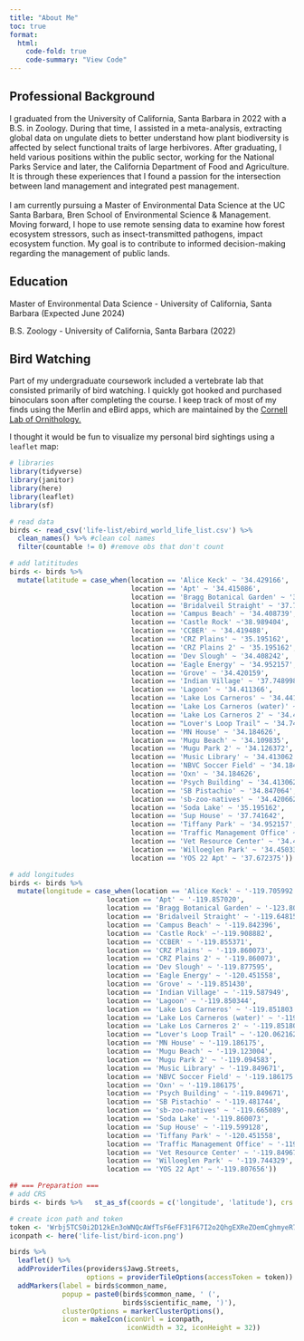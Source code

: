 ```yaml
---
title: "About Me"
toc: true
format: 
  html:
    code-fold: true
    code-summary: "View Code"
---
```


## Professional Background

I graduated from the University of California, Santa Barbara in 2022 with a B.S. in Zoology. During that time, I assisted in a meta-analysis, extracting global data on ungulate diets to better understand how plant biodiversity is affected by select functional traits of large herbivores. After graduating, I held various positions within the public sector, working for the National Parks Service and later, the California Department of Food and Agriculture. It is through these experiences that I found a passion for the intersection between land management and integrated pest management.\
\
I am currently pursuing a Master of Environmental Data Science at the UC Santa Barbara, Bren School of Environmental Science & Management. Moving forward, I hope to use remote sensing data to examine how forest ecosystem stressors, such as insect-transmitted pathogens, impact ecosystem function. My goal is to contribute to informed decision-making regarding the management of public lands.

## Education

Master of Environmental Data Science - University of California, Santa Barbara (Expected June 2024)

B.S. Zoology - University of California, Santa Barbara (2022)

## Bird Watching

Part of my undergraduate coursework included a vertebrate lab that consisted primarily of bird watching. I quickly got hooked and purchased binoculars soon after completing the course. I keep track of most of my finds using the Merlin and eBird apps, which are maintained by the [Cornell Lab of Ornithology.](https://www.birds.cornell.edu/home/)

I thought it would be fun to visualize my personal bird sightings using a `leaflet` map:

```r
# libraries
library(tidyverse)
library(janitor)
library(here)
library(leaflet)
library(sf)

# read data
birds <- read_csv('life-list/ebird_world_life_list.csv') %>% 
  clean_names() %>% #clean col names
  filter(countable != 0) #remove obs that don't count
```

```r
# add latititudes
birds <- birds %>% 
  mutate(latitude = case_when(location == 'Alice Keck' ~ '34.429166',
                              location == 'Apt' ~ '34.415086',
                              location == 'Bragg Botanical Garden' ~ '39.409404',
                              location == 'Bridalveil Straight' ~ '37.719070',
                              location == 'Campus Beach' ~ '34.408739',
                              location == 'Castle Rock' ~'38.989404',
                              location == 'CCBER' ~ '34.419488',
                              location == 'CRZ Plains' ~ '35.195162',
                              location == 'CRZ Plains 2' ~ '35.195162',
                              location == 'Dev Slough' ~ '34.408242',
                              location == 'Eagle Energy' ~ '34.952157',
                              location == 'Grove' ~ '34.420159',
                              location == 'Indian Village' ~ '37.748998',
                              location == 'Lagoon' ~ '34.411366',
                              location == 'Lake Los Carneros' ~ '34.441389',
                              location == 'Lake Los Carneros (water)' ~ '34.441841',
                              location == 'Lake Los Carneros 2' ~ '34.441389',
                              location == "Lover's Loop Trail" ~ '34.741097',
                              location == 'MN House' ~ '34.184626',
                              location == 'Mugu Beach' ~ '34.109835',
                              location == 'Mugu Park 2' ~ '34.126372',
                              location == 'Music Library' ~ '34.413062',
                              location == 'NBVC Soccer Field' ~ '34.184626',
                              location == 'Oxn' ~ '34.184626',
                              location == 'Psych Building' ~ '34.413062',
                              location == 'SB Pistachio' ~ '34.847064',
                              location == 'sb-zoo-natives' ~ '34.420662',
                              location == 'Soda Lake' ~ '35.195162',
                              location == 'Sup House' ~ '37.741642',
                              location == 'Tiffany Park' ~ '34.952157',
                              location == 'Traffic Management Office' ~ '37.741642',
                              location == 'Vet Resource Center' ~ '34.413062',
                              location == 'Willoeglen Park' ~ '34.450331',
                              location == 'YOS 22 Apt' ~ '37.672375'))
```

```r
# add longitudes
birds <- birds %>% 
  mutate(longitude = case_when(location == 'Alice Keck' ~ '-119.705992',
                        location == 'Apt' ~ '-119.857020',
                        location == 'Bragg Botanical Garden' ~ '-123.809236',
                        location == 'Bridalveil Straight' ~ '-119.648158',
                        location == 'Campus Beach' ~ '-119.842396',
                        location == 'Castle Rock' ~'-119.908882',
                        location == 'CCBER' ~ '-119.855371',
                        location == 'CRZ Plains' ~ '-119.860073',
                        location == 'CRZ Plains 2' ~ '-119.860073',
                        location == 'Dev Slough' ~ '-119.877595',
                        location == 'Eagle Energy' ~ '-120.451558',
                        location == 'Grove' ~ '-119.851430',
                        location == 'Indian Village' ~ '-119.587949',
                        location == 'Lagoon' ~ '-119.850344',
                        location == 'Lake Los Carneros' ~ '-119.851803',
                        location == 'Lake Los Carneros (water)' ~ '-119.848191',
                        location == 'Lake Los Carneros 2' ~ '-119.851803',
                        location == "Lover's Loop Trail" ~ '-120.062162',
                        location == 'MN House' ~ '-119.186175',
                        location == 'Mugu Beach' ~ '-119.123004',
                        location == 'Mugu Park 2' ~ '-119.094583',
                        location == 'Music Library' ~ '-119.849671',
                        location == 'NBVC Soccer Field' ~ '-119.186175',
                        location == 'Oxn' ~ '-119.186175',
                        location == 'Psych Building' ~ '-119.849671',
                        location == 'SB Pistachio' ~ '-119.481744',
                        location == 'sb-zoo-natives' ~ '-119.665089',
                        location == 'Soda Lake' ~ '-119.860073',
                        location == 'Sup House' ~ '-119.599128',
                        location == 'Tiffany Park' ~ '-120.451558',
                        location == 'Traffic Management Office' ~ '-119.599128',
                        location == 'Vet Resource Center' ~ '-119.849671',
                        location == 'Willoeglen Park' ~ '-119.744329',
                        location == 'YOS 22 Apt' ~ '-119.807656'))
```

```r
## === Preparation ===
# add CRS
birds <- birds %>%   st_as_sf(coords = c('longitude', 'latitude'), crs = 'EPSG:4236')

# create icon path and token
token <- 'Wrbj5TCS0i2D12kEn3oWNQcAWfTsF6eFF31F67I2o2QhgEXReZOemCghmyeR7j6Z'
iconpath <- here('life-list/bird-icon.png')
```

```r
birds %>% 
  leaflet() %>% 
  addProviderTiles(providers$Jawg.Streets,
                   options = providerTileOptions(accessToken = token)) %>% 
  addMarkers(label = birds$common_name,
             popup = paste0(birds$common_name, ' (',
                            birds$scientific_name, ')'),
             clusterOptions = markerClusterOptions(),
             icon = makeIcon(iconUrl = iconpath,
                             iconWidth = 32, iconHeight = 32))
```
